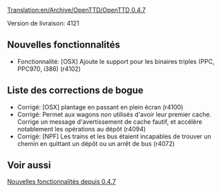 [[Translation:en/Archive/OpenTTD/OpenTTD 0.4.7]]


{{fr/Livraison|prec=en/Archive/OpenTTD/OpenTTD 0.4.6|suiv=en/Archive/OpenTTD/OpenTTD 0.4.8|date=26/03/2006}}

Version de livraison: 4121

==Nouvelles fonctionnalités==
*Fonctionnalité: [OSX] Ajoute le support pour les binaires triples (PPC, PPC970, i386) (r4102) 

==Liste des corrections de bogue==
*Corrigé: [OSX] plantage en passant en plein écran (r4100) 
*Corrigé: Permet aux wagons non utilisés d'avoir leur premier cache. Corrige un message d'avertissement de cache fautif, et accélère notablement les opérations au dépôt (r4094) 
*Corrigé: [NPF] Les trains et les bus étaient incapables de trouver un chemin en quittant un dépôt ou un arrêt de bus (r4072)

==Voir aussi==
[[fr/Archive/Lists/Nouvelles fonctionnalités depuis 0.4.7|Nouvelles fonctionnalités depuis 0.4.7]]